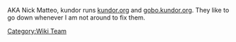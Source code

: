 AKA Nick Matteo, kundor runs [http://kundor.org/ kundor.org] and [http://gobo.kundor.org/ gobo.kundor.org].  They like to go down whenever I am not around to fix them.

[[Category:Wiki Team]]